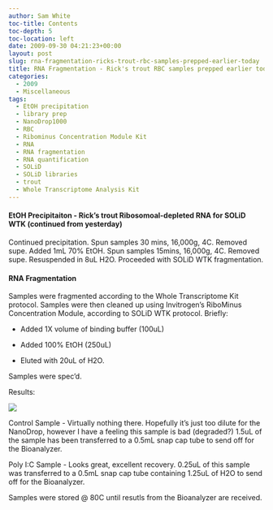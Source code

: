 ```yaml
---
author: Sam White
toc-title: Contents
toc-depth: 5
toc-location: left
date: 2009-09-30 04:21:23+00:00
layout: post
slug: rna-fragmentation-ricks-trout-rbc-samples-prepped-earlier-today
title: RNA Fragmentation - Rick's trout RBC samples prepped earlier today
categories:
  - 2009
  - Miscellaneous
tags:
  - EtOH precipitation
  - library prep
  - NanoDrop1000
  - RBC
  - Ribominus Concentration Module Kit
  - RNA
  - RNA fragmentation
  - RNA quantification
  - SOLiD
  - SOLiD libraries
  - trout
  - Whole Transcriptome Analysis Kit
---
```


#### EtOH Precipitaiton - Rick's trout Ribosomoal-depleted RNA for SOLiD WTK (continued from yesterday)



Continued precipitation. Spun samples 30 mins, 16,000g, 4C. Removed supe. Added 1mL 70% EtOH. Spun samples 15mins, 16,000g, 4C. Removed supe. Resuspended in 8uL H2O. Proceeded with SOLiD WTK fragmentation.





#### RNA Fragmentation



Samples were fragmented according to the Whole Transcriptome Kit protocol. Samples were then cleaned up using Invitrogen's RiboMinus Concentration Module, according to SOLiD WTK protocol. Briefly:




    
  * Added 1X volume of binding buffer (100uL)

    
  * Added 100% EtOH (250uL)

    
  * Eluted with 20uL of H2O.



Samples were spec'd.

Results:

![](https://eagle.fish.washington.edu/Arabidopsis/RNA%20Spec%20Readings/20090929%20trou%20rbc%20ribo%20frag%20RNA%20SJW.jpg)

Control Sample - Virtually nothing there. Hopefully it's just too dilute for the NanoDrop, however I have a feeling this sample is bad (degraded?) 1.5uL of the sample has been transferred to a 0.5mL snap cap tube to send off for the Bioanalyzer.

Poly I:C Sample - Looks great, excellent recovery. 0.25uL of this sample was transferred to a 0.5mL snap cap tube containing 1.25uL of H2O to send off for the Bioanalyzer.

Samples were stored @ 80C until resutls from the Bioanalyzer are received.

